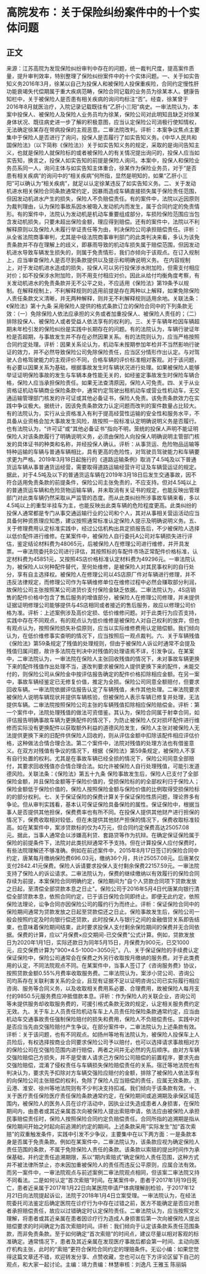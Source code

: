 # 高院发布：关于保险纠纷案件中的十个实体问题
## 正文
来源：江苏高院为发现保险纠纷审判中存在的问题，统一裁判尺度，提高案件质量，提升审判效率，特别整理了保险纠纷案件中的十个实体问题。一、关于如实告知义务2016年3月，徐某以自己为投保人和被保险人投保重疾险，合同约定慢性肝功能衰竭失代偿期属于重大疾病范畴，保险合同记载的业务员为徐某本人。健康告知栏中，关于被保险人是否患有相关疾病的询问均标注“否”。经查，徐某曾于2016年8月就医治疗，入院记录记载既往有“乙肝小三阳”病史。一审法院认为，本案中投保人、被保险人及保险人业务员均为徐某，保险公司对此明知且缺乏对徐某身体状况、既往病史进一步了解的积极意图，应当认定保险公司消极行使知情权，无法确定徐某存在带病投保的主观恶意。二审法院改判。评析：本案争议焦点主要集中于保险人是否进行了询问，投保人是否履行了如实告知义务。《中华人民共和国保险法》（以下简称《保险法》）关于如实告知义务的规定，采取的是询问告知主义，也就是保险人就保险标的或者被保险人的有关情况提出询问的，投保人应当如实告知，换言之，投保人如实告知的前提是保险人询问。本案中，投保人和保险业务员系同一人，询问主体与如实告知主体重合，徐某作为保险业务员，对于“是否患有相关疾病”的询问中的“相关疾病”何所指，显然是明知的，如果“乙肝小三阳”可以确认为“相关疾病”，就足以认定徐某违反了如实告知义务。二、关于发动机进水相关保险合同条款通常约定，因暴雨造成车辆直接损失属于保险责任范围，但因发动机进水产生的损失，保险人不负赔偿责任。有的案件中，法院以近因原则为裁判理由，认为保险事故系因水被吸入发动机内而发生，属于合同约定的免责情形。有的案件中，法院认为发动机是机动车重要组成部分，车损险保险范围应当包含发动机损失，只要未超出保险金额，理应得到赔偿。还有的案件中，法院以不利解释原则以及保险人未履行举证责任等为由，判决保险公司承担赔偿责任。评析：从全省法院商事审判，尤其是中级法院商事审判部门的此类判决来看，多认为该免责条款并不存在理解上的歧义，即暴雨导致的机动车损失属于赔偿范围，但因发动机进水导致车辆发生损失的，则属于免责情形，我们亦倾向于该观点。在订入规制上，应当审查保险人是否尽到条款提供以及提示和明确说明义务。 在内容规制上，对于发动机进水造成的损失，投保人可以另行投保涉水附加险，但需支付相应对价；如不投保涉水附加险，则不用支付相应对价。因此从给付均衡角度考察，有关发动机进水的免责条款并无不公平之处，不应适用《保险法》第19条予以规制。在解释规制上，不利解释规则的适用前提是存在两种以上解释，如果免除保险人责任条款文义清晰，并无两种解释，则并无不利解释规则适用余地。关联法条：《保险法》第十九条 采用保险人提供的格式条款订立的保险合同中的下列条款无效：（一）免除保险人依法应承担的义务或者加重投保人、被保险人责任的；（二）排除投保人、被保险人或者受益人依法享有的权利的。三、关于车辆年检因车辆超期未年检引发的保险纠纷是实践中长期存在的问题。有的法院认为，车辆行驶证年检是否超期，与事故发生并不存在必然因果关系。有的法院则认为，应当严格按照合同约定处理。评析：因果关系论认为，机动车未按期参加年检并不当然影响行驶证的效力，并不必然导致保险公司免除保险责任，应当区分情形作出认定。与对驾驶人合格驾驶能力的主观评价不同，合格车辆的评价标准相对客观。对于该问题，有必要以因果关系为基础，根据事故发生时车辆状况进行处理。如果被保险人能够举证证明保险事故的发生与车辆本身性能无关的，如经鉴定事故发生时保险车辆合格，保险人应当承担保险责任。如果无法查清原因，保险人可免责。四、关于从业资格证机动车辆商业保险条款中，通常约定驾驶出租机动车或营业性机动车，无交通运输管理部门核发的许可证或其他必备证书，保险人免责。该免责条款效力在实践中争议极大。据统计，因该免责条款效力认定问题而改判的案件数量占比较大。有的法院认为，实行从业资格准入有利于提高经营性运输的安全性和服务水平，不具备从业资格会加大事故发生风险，故按照一般标准认定明确说明义务是否履行。也有法院认为，“许可证”或“其他必备证书”指向不明，笼统的投保人声明不能证明保险人对该条款履行了明确说明义务，必须由保险人向投保人明确说明主管部门核发的具体证书的种类和名称，并经投保人确认。评析：从事货运、危险物品运输等特种运输的车辆与普通车辆相比，具有更高的危险性，对驾驶员驾驶能力和车辆要求更为严格。2019年3月18日起施行的《道路运输条例》取消了4.5吨及以下普通货运车辆从事普通货运经营，需要取得道路运输经营许可证及车辆营运证的规定。据此，对于4.5吨及以下的普通货运车辆在2019年3月18日后发生交通事故，因不符合适用免责条款的前提条件，保险公司主张免责的，不应支持。但对4.5吨以上的普通货运车辆和危险货物运输车辆，并未取消有关证书的规定，也能反映出管理部门对此类车辆仍然采取从严监管的态度。而从此类纠纷所涉事故车辆来看，多以4.5吨以上的重型半挂车为主，也能反映出此类车辆的危险程度更高。此类纠纷的投保人通常都是专门从事交通运输行业的公司和个人，其对从事相关营运活动应当具备何种资质理应知悉，建议按照通常标准认定保险人提示及明确说明义务。五、关于修理费用认定标准实践中，经过公估机构出具定损报告后，不少被保险人选择以低价配件进行维修。在某案件中，被保险人自行委托A公司对车辆损失进行评估，鉴定结论材料费为48065元，后被保险人在修理公司进行维修，并开具发票。一审法院委托B公司进行评估，其按照标的车配件市场正常配件价格标准，认定材料费为45851元，又按照4S店价格标准认定材料费为49296元。一审法院认为，被保险人以何种配件替代，至何处维修，是被保险人对其民事权利的自行处分，享有自主选择权。被保险人在修理公司以4S店原厂件对车辆进行修理，并不违反法律规定，而修理公司作为车辆维修单位在维修过程中必然会赚取部分利润，故保险公司主张按照某公司进货价支付保险金缺乏依据。二审法院认为，4S店销售的配件价格中包含了售后服务的增值部分，被保险人在修理公司修理，并未提供证据证明修理公司能够提供与4S店相同或者接近的售后服务，故应以修理公司价格为准。评析：上述案例涉及高价定损、低价维修问题。对于此类行为应否支持，实践中存在不同观点，有的观点认为低价维修是被保险人对自己权利的放弃，但也有观点认为，按照保险损失补偿原则，应当以实际维修费用认定赔偿额。我们倾向认为，在低价维修事实查明的情况下，应当按照后一观点裁判。六、关于车辆残值《保险法》第59条规定了残值的处理规则，但由于被保险人诉讼时通常不会提及残值归属问题，故许多法院在判决中对残值的处理语焉不详，引发争议。在某案中，二审法院认为，一审法院在保险人主张回收残值的情况下，未对事故车辆更换下来的配件残值作出处理不当，遂改判要求被保险人提供更换下来的配件，未能交付的，则保险公司从保险金中按评估报告确定的配件价格扣除相应金额。在另一案中，事故车辆经鉴定已无修复价值，推定为全损。保险公司同意全额赔付，但要求回收车辆。一审法院依据评估报告认定了车辆残值，未作其他处理。二审法院要求被保险人说明车辆现状并提供车辆核验，但被保险人表示车辆已修复并处理，无法提供车辆。二审法院按照保险公司主张的车辆残值扣除相应保险赔偿金。评析：第一个案件中，法院处理残值的做法可资借鉴。其认为，保险合同属于射幸合同，如评估报告明确事故车辆为更换配件的情况下，为防止被保险人仅对损坏配件进行维修而实际没有更换配件以获取额外利益的道德风险发生，保险人主张对被保险人无法提供更换下来的旧配件供保险人回收的，则从评估金额中扣除该配件相应评估价格，这种做法合情合理合法。第二个案件中，法院对残值的处理方法也有借鉴意义。在双方对残值有争议的情况下，根据《保险法》第59条规定，被保险人不享有自行处置的权利。尤其是在事故车辆已经全损的情况下，保险公司同意全部赔付，其要求回收残值亦合情合理合法。如允许被保险人自行处理残值，可能引发道德风险。关联法条：《保险法》第五十九条 保险事故发生后，保险人已支付了全部保险金额，并且保险金额等于保险价值的，受损保险标的的全部权利归于保险人；保险金额低于保险价值的，保险人按照保险金额与保险价值的比例取得受损保险标的的部分权利。七、关于保证保险的保费计算关于保证保险性质问题，理论界多有争论。但从审判实践看，基本认可保证保险具备保险的属性。保证保险中，根据当事人是否提供其他担保，保费费率也有所不同。在投保人提供其他财产进行担保的情况下，保费收取相对较低，但在未提供其他财产担保的情况下，保费收取标准较高。如在某案件中，案涉贷款标的仅为4万元，但合同约定保费高达25057.08元。据此，当事人通常会以涉嫌高利贷、套路贷等作为抗辩。在确定保证保险属于保险的前提条件下，法院对此类抗辩通常不予支持。但在计算投保人应付保费时，有些法院理解还不够准确。例如在前述案件中，2015年8月17日签订的保险合同中约定，唐某每月缴纳保险费696.03元，缴纳36个月，共计25057.08元。后唐某仅支付2842.41元保费。保险人诉请要求投保人支付剩余保费22157.59元。一审法院支持了保险人的诉讼请求。二审法院认为，保费的继续缴纳以有效履行的保险合同存续为前提，本案保险合同明确约定，保险期间为"自个人贷款合同项下贷款发放之日起，至清偿全部贷款本息之日止"。保险公司于2016年5月4日代唐某向银行清偿全部贷款本息，依照合同约定，已于该日保险合同即终止。即便无此约定，依照保险法理论，讼争合同亦因保险公司的履约行为而终止。评析：保证保险合同中的保险期间通常为贷款发放之日起至贷款偿还之日止。保险事故发生后，保险公司一般会按照约定及时向银行偿还贷款，此时投保人与银行之间的金融借贷关系即告结束，也意味着保险期间结束，此时要求投保人支付剩余保险期间的保费并无合同依据。保费的计算，应以"月保费×应交期间-已交保费"公式计算。例如，贷款发放日为2020年1月1日，实际还款日为同年5月15日，月保费为900元，已交1000元，应交保费计算为"900×4.5-1000=3050元"。八、关于保证保险的手续费认定保证保险中，保险公司通常会在保费之外另行收取按月缴纳的服务费。对于此类费用的认定，不同法院观点不同。在某案件中，当事人签订了《咨询服务费》协议，按照贷款金额0.55%月费率收取服务费。二审法院认为，案涉小贷公司、咨询公司均系存在关联利害关系的企业，且现有证据不足以证明咨询公司已实际履行相应咨询、服务等合同义务，以及收取相关费用系必要、合理费用，故被保险人每月支付的9850.5元服务费应冲抵借款本息。评析：作为保险人的关联企业，咨询公司等未提供服务却收取服务费的，可援引格式条款无效的规定，认定相关服务费约定无效。九、关于车上人员责任险机动车车上人员责任险保险条款通常约定，应当由机动车交通事故责任强制保险赔付的损失和费用，保险人不负赔偿责任。实践中对是否应当先由交强险赔付产生争议。在部分案件中，二审法院认为上述条款有效。评析：关于该问题，也有不同观点。如扬州等地有法院认为，被保险人投保车上人员险后，有权选择按商业合同要求保险公司予以赔付，也可以选择请求事故相对方的保险公司在交强险范围内进行赔偿，两者之间并无必然的先后顺序。由对方车辆交强险赔偿己方损失，并不是受害人请求己方保险公司赔偿的前置程序，要求先由交强险赔偿，混淆了侵权责任与车辆损失保险赔偿责任的关系。宿迁等地法院也有判决认为，要求先予扣除对方车辆交强险应赔付的金额，排除了被保险人依法享有的向保险公司主张赔偿的权利，免除了保险人应当赔偿的责任，应属无效条款。连云港、淮安、徐州等地法院则有不少判决支持扣减。我们倾向于该条款有效。十、关于医疗责任保险医疗责任保险条款通常约定，在保险期间或追溯期及承保区域范围内，被保险人的医务人员在诊疗活动中，因执业过失造成患者人身损害，在保险期间内，由患者或其近亲属首次向被保险人提出索赔申请，依法应由被保险人承担民事赔偿责任时，保险人按照保险合同约定负赔偿责任。合同所指的追溯期是指从保险期间开始之时起向前追溯的约定的期间。上述条款采用“实际发生”加“首次索赔”的双重触发条件，实践中引发不少争议，主要集中在以下两方面：一是条款本身是否属于免责条款。例如在某案件中，二审法院认为，该条款应视为确定保险人责任范围的条款，不属于免除保险人责任的条款。该条款以索赔的提出时间作为承保基础，并约定责任追溯期限，系以“期内索赔式”确定保险人责任范围，这种方式并不被法律所禁止，亦未因加重被保险人的责任而违反公平原则，应属合法有效。而另一案件中，一审法院观点与前述案例二审法院观点相同，但该案二审法院又持不同看法。二是如何认定“首次索赔”时间。在某案件中，患者于2017年1月19日死亡，患者近亲属于2017年1月22日向某医院申请尸体病理解剖检验，于2017年12月21日向法院提起诉讼，法院于2018年1月4日立案受理。一审法院认为，在经法院委托司法鉴定后确定医院在诊疗行为中存在过错之前，医方不能确定是否应对患者承担赔偿责任，故应以过错确定时认定保险责任。二审法院认为，应当按照文义理解，将患者或其近亲属在患者因诊疗行为造成人身损害后第一次向被保险人提出赔偿要求的时间确定为首次索赔时间。评析：我们倾向于认定该条款系责任范围条款，而非免责条款。至于如何确定“首次索赔”的时间点，建议尽量以相对客观的标准确定。通常情况下，患者及其近亲属在发现医疗事故后都会第一时间、主动向医疗机构主张，此时的“索赔”更符合保险合同约定的理赔条件。无讼小编：如果您觉得这篇文章还不错，欢迎转发分享、点赞收藏，您也可以在下方评论区留下自己的观点，和大家一起讨论。主编：靖力责编：林慧审核：刘逸凡 王雅玉 陈丽娟 
